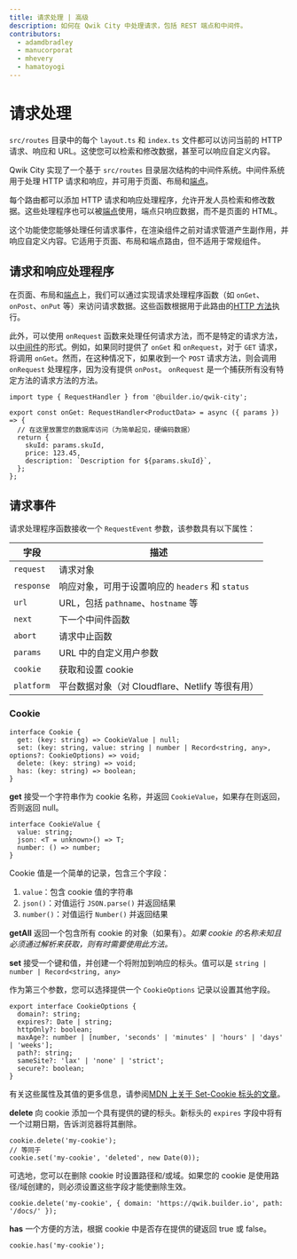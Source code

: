 ```yaml
---
title: 请求处理 | 高级
description: 如何在 Qwik City 中处理请求，包括 REST 端点和中间件。
contributors:
  - adamdbradley
  - manucorporat
  - mhevery
  - hamatoyogi
---
```


# 请求处理

`src/routes` 目录中的每个 `layout.ts` 和 `index.ts` 文件都可以访问当前的 HTTP 请求、响应和 URL。这使您可以检索和修改数据，甚至可以响应自定义内容。

Qwik City 实现了一个基于 `src/routes` 目录层次结构的中间件系统。中间件系统用于处理 HTTP 请求和响应，并可用于页面、布局和[端点](/docs/(qwikcity)/endpoints/index.mdx)。

每个路由都可以添加 HTTP 请求和响应处理程序，允许开发人员检索和修改数据。这些处理程序也可以被[端点](/docs/(qwikcity)/endpoints/index.mdx)使用，端点只响应数据，而不是页面的 HTML。

这个功能使您能够处理任何请求事件，在渲染组件之前对请求管道产生副作用，并响应自定义内容。它适用于页面、布局和端点路由，但不适用于常规组件。

## 请求和响应处理程序

在页面、布局和[端点](/docs/(qwikcity)/endpoints/index.mdx)上，我们可以通过实现请求处理程序函数（如 `onGet`、`onPost`、`onPut` 等）来访问请求数据。这些函数根据用于此路由的[HTTP 方法](https://developer.mozilla.org/en-US/docs/Web/HTTP/Methods)执行。

此外，可以使用 `onRequest` 函数来处理任何请求方法，而不是特定的请求方法，以[中间件](/docs/(qwikcity)/middleware/index.mdx)的形式。例如，如果同时提供了 `onGet` 和 `onRequest`，对于 `GET` 请求，将调用 `onGet`。然而，在这种情况下，如果收到一个 `POST` 请求方法，则会调用 `onRequest` 处理程序，因为没有提供 `onPost`。
`onRequest` 是一个捕获所有没有特定方法的请求方法的方法。

```tsx
import type { RequestHandler } from '@builder.io/qwik-city';

export const onGet: RequestHandler<ProductData> = async ({ params }) => {
  // 在这里放置您的数据库访问（为简单起见，硬编码数据）
  return {
    skuId: params.skuId,
    price: 123.45,
    description: `Description for ${params.skuId}`,
  };
};
```

## 请求事件

请求处理程序函数接收一个 `RequestEvent` 参数，该参数具有以下属性：

| 字段       | 描述                                                                 |
| ---------- | -------------------------------------------------------------------- |
| `request`  | 请求对象                                                             |
| `response` | 响应对象，可用于设置响应的 `headers` 和 `status`                      |
| `url`      | URL，包括 `pathname`、`hostname` 等                                    |
| `next`     | 下一个中间件函数                                                     |
| `abort`    | 请求中止函数                                                         |
| `params`   | URL 中的自定义用户参数                                                |
| `cookie`   | 获取和设置 cookie                                                    |
| `platform` | 平台数据对象（对 Cloudflare、Netlify 等很有用）                        |

### Cookie

```tsx
interface Cookie {
  get: (key: string) => CookieValue | null;
  set: (key: string, value: string | number | Record<string, any>, options?: CookieOptions) => void;
  delete: (key: string) => void;
  has: (key: string) => boolean;
}
```

**get**
接受一个字符串作为 cookie 名称，并返回 `CookieValue`，如果存在则返回，否则返回 null。

```tsx
interface CookieValue {
  value: string;
  json: <T = unknown>() => T;
  number: () => number;
}
```

Cookie 值是一个简单的记录，包含三个字段：

1. `value`：包含 cookie 值的字符串
2. `json()`：对值运行 `JSON.parse()` 并返回结果
3. `number()`：对值运行 `Number()` 并返回结果

**getAll**
返回一个包含所有 cookie 的对象（如果有）。_如果 cookie 的名称未知且必须通过解析来获取，则有时需要使用此方法。_

**set**
接受一个键和值，并创建一个将附加到响应的标头。值可以是 `string | number | Record<string, any>`

作为第三个参数，您可以选择提供一个 `CookieOptions` 记录以设置其他字段。

```tsx
export interface CookieOptions {
  domain?: string;
  expires?: Date | string;
  httpOnly?: boolean;
  maxAge?: number | [number, 'seconds' | 'minutes' | 'hours' | 'days' | 'weeks'];
  path?: string;
  sameSite?: 'lax' | 'none' | 'strict';
  secure?: boolean;
}
```

有关这些属性及其值的更多信息，请参阅[MDN 上关于 Set-Cookie 标头的文章](https://developer.mozilla.org/en-US/docs/Web/HTTP/Headers/Set-Cookie#attributes)。

**delete**
向 cookie 添加一个具有提供的键的标头。新标头的 `expires` 字段中将有一个过期日期，告诉浏览器将其删除。

```tsx
cookie.delete('my-cookie');
// 等同于
cookie.set('my-cookie', 'deleted', new Date(0));
```

可选地，您可以在删除 cookie 时设置路径和/或域。如果您的 cookie 是使用路径/域创建的，则必须设置这些字段才能使删除生效。

```tsx
cookie.delete('my-cookie', { domain: 'https://qwik.builder.io', path: '/docs/' });
```

**has**
一个方便的方法，根据 cookie 中是否存在提供的键返回 true 或 false。

```tsx
cookie.has('my-cookie');
```

